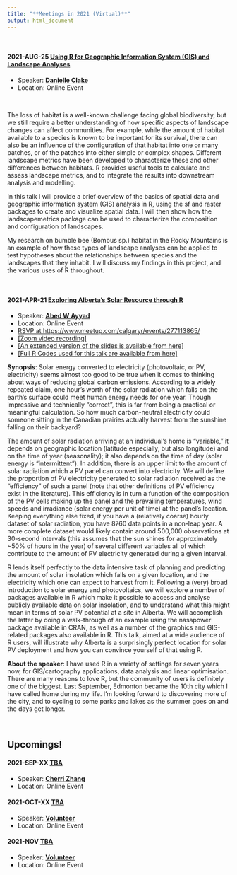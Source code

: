 ```yaml
---
title: "**Meetings in 2021 (Virtual)**"
output: html_document
---
```


<br>

#### 2021-AUG-25 [Using R for Geographic Information System (GIS) and Landscape Analyses](https://www.meetup.com/calgaryr/events/){target="_blank"}

+ Speaker: [<b>Danielle Clake</b>](){target="_blank"}
+ Location: Online Event

\

The loss of habitat is a well-known challenge facing global biodiversity, but we still require a better understanding of how specific aspects of landscape changes can affect communities. For example, while the amount of habitat available to a species is known to be important for its survival, there can also be an influence of the configuration of that habitat into one or many patches, or of the patches into either simple or complex shapes. Different landscape metrics have been developed to characterize these and other differences between habitats. R provides useful tools to calculate and assess landscape metrics, and to integrate the results into downstream analysis and modelling. 

In this talk I will provide a brief overview of the basics of spatial data and geographic information system (GIS) analysis in R, using the sf and raster packages to create and visualize spatial data. I will then show how the landscapemetrics package can be used to characterize the composition and configuration of landscapes. 

My research on bumble bee (Bombus sp.) habitat in the Rocky Mountains is an example of how these types of landscape analyses can be applied to test hypotheses about the relationships between species and the landscapes that they inhabit. I will discuss my findings in this project, and the various uses of R throughout.

\


#### 2021-APR-21 [Exploring Alberta’s Solar Resource through R](https://www.meetup.com/calgaryr/events/277113865/){target="_blank"} 

+ Speaker: [<b>Abed W Ayyad</b>](https://manipulativegerbil.blogspot.com/){target="_blank"}
+ Location: Online Event
+ [RSVP at https://www.meetup.com/calgaryr/events/277113865/](https://www.meetup.com/calgaryr/events/277113865/){target="_blank"}
+ [ [Zoom video recording] ](https://www.youtube.com/watch?v=JddDAqsUWhM&feature=youtu.be){target="_blank"}
+ [ [An extended version of the slides is available from here] ](./archives/2021_04_21/abed_ayyad_beamer_slides_for_calgary_rug_21_april.pdf){target="_blank"}
+ [ [Full R Codes used for this talk are available from here] ](./archives/2021_04_21/codes_for_abed_ayyad_presentation_pablo_help.R){target="_blank"}

<b>Synopsis</b>: Solar energy converted to electricity (photovoltaic, or PV, electricity) seems almost too good to be true when it comes to thinking about ways of reducing global carbon emissions. According to a widely repeated claim, one hour's worth of the solar radiation which falls on the earth's surface could meet human energy needs for one year. Though impressive and technically "correct", this is far from being a practical or meaningful calculation. So how much carbon-neutral electricity could someone sitting in the Canadian prairies actually harvest from the sunshine falling on their backyard? 

The amount of solar radiation arriving at an individual's home is "variable," it depends on geographic location (latitude especially, but also longitude) and on the time of year (seasonality); it also depends on the time of day (solar energy is "intermittent"). In addition, there is an upper limit to the amount of solar radiation which a PV panel can convert into electricity. We will define the proportion of PV electricity generated to solar radiation received as the "efficiency" of such a panel (note that other definitions of PV efficiency exist in the literature). This efficiency is in turn a function of the composition of the PV cells making up the panel and the prevailing temperatures, wind speeds and irradiance (solar energy per unit of time) at the panel's location. Keeping everything else fixed, if you have a (relatively coarse) hourly dataset of solar radiation, you have 8760 data points in a non-leap year. A more complete dataset would likely contain around 500,000 observations at 30-second intervals (this assumes that the sun shines for approximately ~50% of hours in the year) of several different variables all of which contribute to the amount of PV electricity generated during a given interval. 

R lends itself perfectly to the data intensive task of planning and predicting the amount of solar insolation which falls on a given location, and the electricity which one can expect to harvest from it. Following a (very) broad introduction to solar energy and photovoltaics, we will explore a number of packages available in R which make it possible to access and analyse publicly available data on solar insolation, and to understand what this might mean in terms of solar PV potential at a site in Alberta. We will accomplish the latter by doing a walk-through of an example using the nasapower package available in CRAN, as well as a number of the graphics and GIS-related packages also available in R. This talk, aimed at a wide audience of R users, will illustrate why Alberta is a surprisingly perfect location for solar PV deployment and how you can convince yourself of that using R.

<b>About the speaker</b>: I have used R in a variety of settings for seven years now, for GIS/cartography applications, data analysis and linear optimisation. There are many reasons to love R, but the community of users is definitely one of the biggest. Last September, Edmonton became the 10th city which I have called home during my life. I'm looking forward to discovering more of the city, and to cycling to some parks and lakes as the summer goes on and the days get longer. 


\

## Upcomings!





#### 2021-SEP-XX [TBA](https://www.meetup.com/calgaryr/events/){target="_blank"}

+ Speaker: [<b>Cherri Zhang</b>](){target="_blank"}
+ Location: Online Event


#### 2021-OCT-XX [TBA](https://www.meetup.com/calgaryr/events/){target="_blank"}

+ Speaker: [<b>Volunteer</b>](){target="_blank"}
+ Location: Online Event

#### 2021-NOV [TBA](https://www.meetup.com/calgaryr/events/){target="_blank"}

+ Speaker: [<b>Volunteer</b>](){target="_blank"}
+ Location: Online Event
